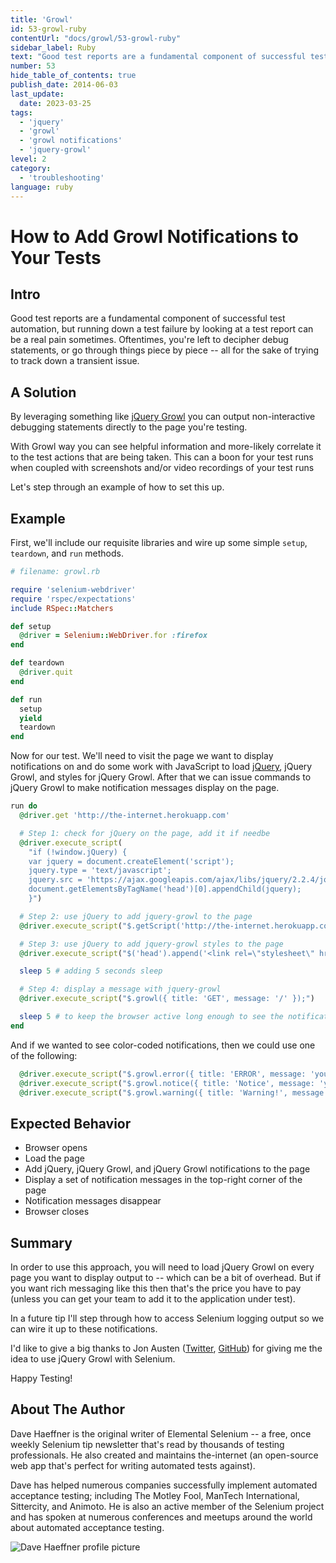 ```yaml
---
title: 'Growl'
id: 53-growl-ruby
contentUrl: "docs/growl/53-growl-ruby"
sidebar_label: Ruby
text: "Good test reports are a fundamental component of successful test automation, but running down a test failure by looking at a test report can be a real pain sometimes. Oftentimes, you're left to decipher debug statements, or go through things piece by piece all for the sake of trying to track down a transient issue."
number: 53
hide_table_of_contents: true
publish_date: 2014-06-03
last_update:
  date: 2023-03-25
tags:
  - 'jquery'
  - 'growl'
  - 'growl notifications'
  - 'jquery-growl'
level: 2
category:
  - 'troubleshooting'
language: ruby
---
```


# How to Add Growl Notifications to Your Tests

## Intro

Good test reports are a fundamental component of successful test automation, but running down a test failure by looking at a test report can be a real pain sometimes. Oftentimes, you're left to decipher debug statements, or go through things piece by piece -- all for the sake of trying to track down a transient issue.

## A Solution

By leveraging something like [jQuery Growl](http://ksylvest.github.io/jquery-growl/) you can output non-interactive debugging statements directly to the page you're testing.

With Growl way you can see helpful information and more-likely correlate it to the test actions that are being taken. This can a boon for your test runs when coupled with screenshots and/or video recordings of your test runs

Let's step through an example of how to set this up.

## Example

First, we'll include our requisite libraries and wire up some simple `setup`, `teardown`, and `run` methods.

```ruby
# filename: growl.rb

require 'selenium-webdriver'
require 'rspec/expectations'
include RSpec::Matchers

def setup
  @driver = Selenium::WebDriver.for :firefox
end

def teardown
  @driver.quit
end

def run
  setup
  yield
  teardown
end
```

Now for our test. We'll need to visit the page we want to display notifications on and do some work with JavaScript to load [jQuery](http://jquery.com/), jQuery Growl, and styles for jQuery Growl. After that we can issue commands to jQuery Growl to make notification messages display on the page.

```ruby
run do
  @driver.get 'http://the-internet.herokuapp.com'

  # Step 1: check for jQuery on the page, add it if needbe
  @driver.execute_script(
    "if (!window.jQuery) {
    var jquery = document.createElement('script');
    jquery.type = 'text/javascript';
    jquery.src = 'https://ajax.googleapis.com/ajax/libs/jquery/2.2.4/jquery.min.js';
    document.getElementsByTagName('head')[0].appendChild(jquery);
    }")

  # Step 2: use jQuery to add jquery-growl to the page
  @driver.execute_script("$.getScript('http://the-internet.herokuapp.com/js/vendor/jquery.growl.js')")

  # Step 3: use jQuery to add jquery-growl styles to the page
  @driver.execute_script("$('head').append('<link rel=\"stylesheet\" href=\"http://the-internet.herokuapp.com/css/jquery.growl.css\" type=\"text/css\" />');")

  sleep 5 # adding 5 seconds sleep

  # Step 4: display a message with jquery-growl
  @driver.execute_script("$.growl({ title: 'GET', message: '/' });")

  sleep 5 # to keep the browser active long enough to see the notifications
end
```

And if we wanted to see color-coded notifications, then we could use one of the following:

```ruby
  @driver.execute_script("$.growl.error({ title: 'ERROR', message: 'your error message goes here' });")
  @driver.execute_script("$.growl.notice({ title: 'Notice', message: 'your notice message goes here' });")
  @driver.execute_script("$.growl.warning({ title: 'Warning!', message: 'your warning message goes here' });")
```

## Expected Behavior

+ Browser opens
+ Load the page
+ Add jQuery, jQuery Growl, and jQuery Growl notifications to the page
+ Display a set of notification messages in the top-right corner of the page
+ Notification messages disappear
+ Browser closes

## Summary

In order to use this approach, you will need to load jQuery Growl on every page you want to display output to -- which can be a bit of overhead. But if you want rich messaging like this then that's the price you have to pay (unless you can get your team to add it to the application under test).

In a future tip I'll step through how to access Selenium logging output so we can wire it up to these notifications.

I'd like to give a big thanks to Jon Austen ([Twitter](https://twitter.com/austenjt), [GitHub](https://github.com/djangofan)) for giving me the idea to use jQuery Growl with Selenium.

Happy Testing!

## About The Author

Dave Haeffner is the original writer of Elemental Selenium -- a free, once weekly Selenium tip newsletter that's read by thousands of testing professionals. He also created and maintains the-internet (an open-source web app that's perfect for writing automated tests against).

Dave has helped numerous companies successfully implement automated acceptance testing; including The Motley Fool, ManTech International, Sittercity, and Animoto. He is also an active member of the Selenium project and has spoken at numerous conferences and meetups around the world about automated acceptance testing.

![Dave Haeffner profile picture](/img/authors/dave-haeffner.jpeg#author-img 'a title')
